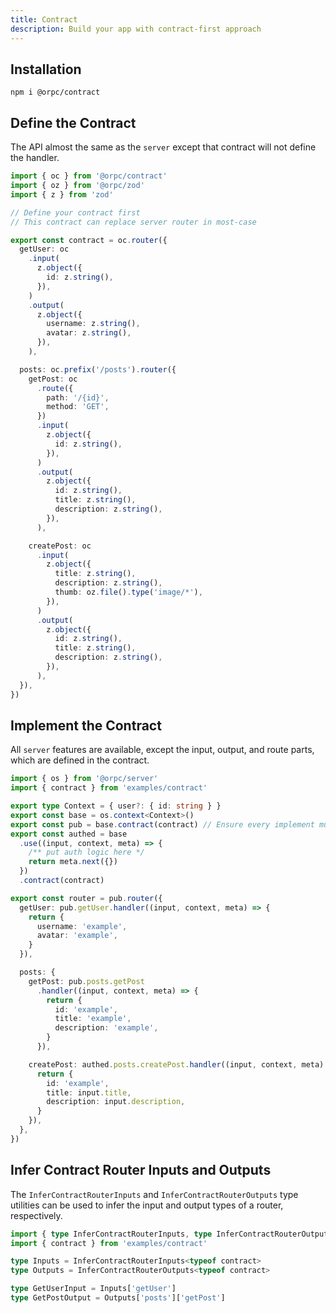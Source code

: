 ```yaml
---
title: Contract
description: Build your app with contract-first approach
---
```


## Installation

```package-install
npm i @orpc/contract
```

## Define the Contract

The API almost the same as the `server` except that contract will not define the handler.

```ts twoslash
import { oc } from '@orpc/contract'
import { oz } from '@orpc/zod'
import { z } from 'zod'

// Define your contract first
// This contract can replace server router in most-case

export const contract = oc.router({
  getUser: oc
    .input(
      z.object({
        id: z.string(),
      }),
    )
    .output(
      z.object({
        username: z.string(),
        avatar: z.string(),
      }),
    ),

  posts: oc.prefix('/posts').router({
    getPost: oc
      .route({
        path: '/{id}',
        method: 'GET',
      })
      .input(
        z.object({
          id: z.string(),
        }),
      )
      .output(
        z.object({
          id: z.string(),
          title: z.string(),
          description: z.string(),
        }),
      ),

    createPost: oc
      .input(
        z.object({
          title: z.string(),
          description: z.string(),
          thumb: oz.file().type('image/*'),
        }),
      )
      .output(
        z.object({
          id: z.string(),
          title: z.string(),
          description: z.string(),
        }),
      ),
  }),
})
```

## Implement the Contract

All `server` features are available, except the input, output, and route parts, which are defined in the contract.

```ts twoslash
import { os } from '@orpc/server'
import { contract } from 'examples/contract'

export type Context = { user?: { id: string } }
export const base = os.context<Context>()
export const pub = base.contract(contract) // Ensure every implement must be match contract
export const authed = base
  .use((input, context, meta) => {
    /** put auth logic here */
    return meta.next({})
  })
  .contract(contract)

export const router = pub.router({
  getUser: pub.getUser.handler((input, context, meta) => {
    return {
      username: 'example',
      avatar: 'example',
    }
  }),

  posts: {
    getPost: pub.posts.getPost
      .handler((input, context, meta) => {
        return {
          id: 'example',
          title: 'example',
          description: 'example',
        }
      }),

    createPost: authed.posts.createPost.handler((input, context, meta) => {
      return {
        id: 'example',
        title: input.title,
        description: input.description,
      }
    }),
  },
})
```

## Infer Contract Router Inputs and Outputs

The `InferContractRouterInputs` and `InferContractRouterOutputs` type utilities can be used to infer the input and output types of a router, respectively.

```ts twoslash
import { type InferContractRouterInputs, type InferContractRouterOutputs } from '@orpc/contract'
import { contract } from 'examples/contract'

type Inputs = InferContractRouterInputs<typeof contract>
type Outputs = InferContractRouterOutputs<typeof contract>

type GetUserInput = Inputs['getUser']
type GetPostOutput = Outputs['posts']['getPost']
```